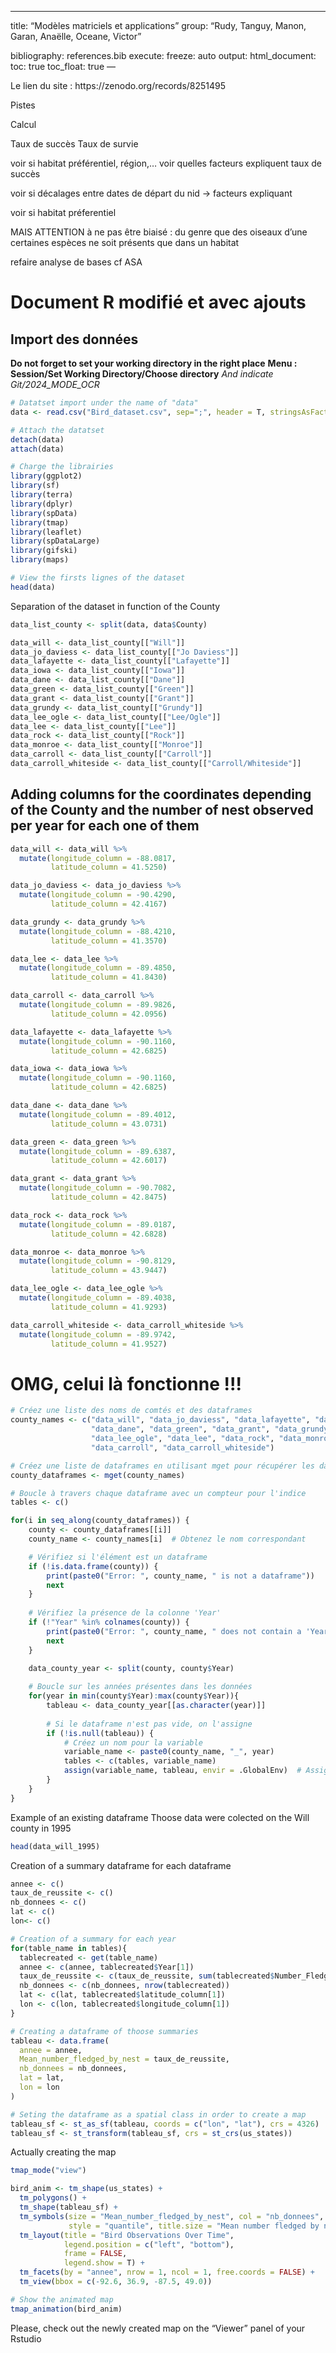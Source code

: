 ------------------------------------------------------------------------

title: "Modèles matriciels et applications" group: "Rudy, Tanguy, Manon, Garan, Anaëlle, Oceane, Victor"

bibliography: references.bib execute: freeze: auto output: html_document: toc: true toc_float: true ---

Le lien du site : https://zenodo.org/records/8251495

Pistes

Calcul

Taux de succès Taux de survie

voir si habitat préférentiel, région,… voir quelles facteurs expliquent taux de succès

voir si décalages entre dates de départ du nid -\> facteurs expliquant

voir si habitat préferentiel

MAIS ATTENTION à ne pas être biaisé : du genre que des oiseaux d’une certaines espèces ne soit présents que dans un habitat

refaire analyse de bases cf ASA

# Document R modifié et avec ajouts

## Import des données

**Do not forget to set your working directory in the right place** **Menu : Session/Set Working Directory/Choose directory** *And indicate Git/2024_MODE_OCR*

```r
# Datatset import under the name of "data"
data <- read.csv("Bird_dataset.csv", sep=";", header = T, stringsAsFactors = T)
```

```r
# Attach the datatset
detach(data)
attach(data)
```

```r
# Charge the librairies
library(ggplot2)
library(sf)
library(terra)
library(dplyr)
library(spData)
library(tmap)
library(leaflet)
library(spDataLarge)
library(gifski)
library(maps)
```

```r
# View the firsts lignes of the dataset
head(data)
```

Separation of the dataset in function of the County
```r
data_list_county <- split(data, data$County)

data_will <- data_list_county[["Will"]]
data_jo_daviess <- data_list_county[["Jo Daviess"]]
data_lafayette <- data_list_county[["Lafayette"]]
data_iowa <- data_list_county[["Iowa"]]
data_dane <- data_list_county[["Dane"]]
data_green <- data_list_county[["Green"]]
data_grant <- data_list_county[["Grant"]]
data_grundy <- data_list_county[["Grundy"]]
data_lee_ogle <- data_list_county[["Lee/Ogle"]]
data_lee <- data_list_county[["Lee"]]
data_rock <- data_list_county[["Rock"]]
data_monroe <- data_list_county[["Monroe"]]
data_carroll <- data_list_county[["Carroll"]]
data_carroll_whiteside <- data_list_county[["Carroll/Whiteside"]]
```

## Adding columns for the coordinates depending of the County and the number of nest observed per year for each one of them
```r
data_will <- data_will %>%
  mutate(longitude_column = -88.0817,
         latitude_column = 41.5250)

data_jo_daviess <- data_jo_daviess %>%
  mutate(longitude_column = -90.4290,
         latitude_column = 42.4167)

data_grundy <- data_grundy %>%
  mutate(longitude_column = -88.4210,
         latitude_column = 41.3570)

data_lee <- data_lee %>%
  mutate(longitude_column = -89.4850,
         latitude_column = 41.8430)

data_carroll <- data_carroll %>%
  mutate(longitude_column = -89.9826,
         latitude_column = 42.0956)

data_lafayette <- data_lafayette %>%
  mutate(longitude_column = -90.1160,
         latitude_column = 42.6825)

data_iowa <- data_iowa %>%
  mutate(longitude_column = -90.1160,
         latitude_column = 42.6825)

data_dane <- data_dane %>%
  mutate(longitude_column = -89.4012,
         latitude_column = 43.0731)

data_green <- data_green %>%
  mutate(longitude_column = -89.6387,
         latitude_column = 42.6017)

data_grant <- data_grant %>%
  mutate(longitude_column = -90.7082,
         latitude_column = 42.8475)

data_rock <- data_rock %>%
  mutate(longitude_column = -89.0187,
         latitude_column = 42.6828)

data_monroe <- data_monroe %>%
  mutate(longitude_column = -90.8129,
         latitude_column = 43.9447)

data_lee_ogle <- data_lee_ogle %>%
  mutate(longitude_column = -89.4038,
         latitude_column = 41.9293)

data_carroll_whiteside <- data_carroll_whiteside %>%
  mutate(longitude_column = -89.9742,
         latitude_column = 41.9527)
```





# OMG, celui là fonctionne !!! 
```r

# Créez une liste des noms de comtés et des dataframes
county_names <- c("data_will", "data_jo_daviess", "data_lafayette", "data_iowa", 
                  "data_dane", "data_green", "data_grant", "data_grundy", 
                  "data_lee_ogle", "data_lee", "data_rock", "data_monroe", 
                  "data_carroll", "data_carroll_whiteside")

# Créez une liste de dataframes en utilisant mget pour récupérer les dataframes par leur nom
county_dataframes <- mget(county_names)

# Boucle à travers chaque dataframe avec un compteur pour l'indice
tables <- c()

for(i in seq_along(county_dataframes)) {
    county <- county_dataframes[[i]]
    county_name <- county_names[i]  # Obtenez le nom correspondant

    # Vérifiez si l'élément est un dataframe
    if (!is.data.frame(county)) {
        print(paste0("Error: ", county_name, " is not a dataframe"))
        next
    }
    
    # Vérifiez la présence de la colonne 'Year'
    if (!"Year" %in% colnames(county)) {
        print(paste0("Error: ", county_name, " does not contain a 'Year' column"))
        next
    }
    
    data_county_year <- split(county, county$Year)

    # Boucle sur les années présentes dans les données
    for(year in min(county$Year):max(county$Year)){
        tableau <- data_county_year[[as.character(year)]]
        
        # Si le dataframe n'est pas vide, on l'assigne
        if (!is.null(tableau)) {
            # Créez un nom pour la variable
            variable_name <- paste0(county_name, "_", year)
            tables <- c(tables, variable_name)
            assign(variable_name, tableau, envir = .GlobalEnv)  # Assignez à l'environnement global
        }
    }
}
```


Example of an existing dataframe 
Thoose data were colected on the Will county in 1995

```r
head(data_will_1995)
```


Creation of a summary dataframe for each dataframe

```r
annee <- c()
taux_de_reussite <- c()
nb_donnees <- c()
lat <- c()
lon<- c()

# Creation of a summary for each year
for(table_name in tables){
  tablecreated <- get(table_name)
  annee <- c(annee, tablecreated$Year[1])
  taux_de_reussite <- c(taux_de_reussite, sum(tablecreated$Number_Fledged)/nrow(tablecreated))
  nb_donnees <- c(nb_donnees, nrow(tablecreated))
  lat <- c(lat, tablecreated$latitude_column[1])
  lon <- c(lon, tablecreated$longitude_column[1])
}

# Creating a dataframe of thoose summaries
tableau <- data.frame(
  annee = annee, 
  Mean_number_fledged_by_nest = taux_de_reussite, 
  nb_donnees = nb_donnees, 
  lat = lat, 
  lon = lon
)

# Seting the dataframe as a spatial class in order to create a map
tableau_sf <- st_as_sf(tableau, coords = c("lon", "lat"), crs = 4326)
tableau_sf <- st_transform(tableau_sf, crs = st_crs(us_states))
```


Actually creating the map

```r
tmap_mode("view")

bird_anim <- tm_shape(us_states) + 
  tm_polygons() + 
  tm_shape(tableau_sf) + 
  tm_symbols(size = "Mean_number_fledged_by_nest", col = "nb_donnees", 
             style = "quantile", title.size = "Mean number fledged by nest", title.col = "Number of nest observed") + 
  tm_layout(title = "Bird Observations Over Time", 
            legend.position = c("left", "bottom"),
            frame = FALSE, 
            legend.show = T) +
  tm_facets(by = "annee", nrow = 1, ncol = 1, free.coords = FALSE) +
  tm_view(bbox = c(-92.6, 36.9, -87.5, 49.0))

# Show the animated map
tmap_animation(bird_anim)
```
Please, check out the newly created map on the "Viewer" panel of your Rstudio 